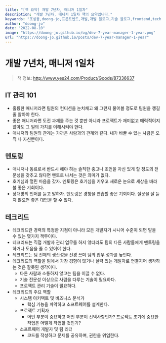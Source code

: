 ```yaml
---
title: "[책 요약] 개발 7년차, 매니저 1일차"
description: "개발 7년차, 매니저 1일차 책의 요약입니다."
keywords: "조성동,doong-jo,프론트엔드,개발,개발 블로그,기술 블로그,frontend,tech,blog,developer,manager"
author: "doong-jo"
date: "2022-08-10"
image: "https://doong-jo.github.io/og/dev-7-year-manager-1-year.png"
url: "https://doong-jo.github.io/posts/dev-7-year-manager-1-year"
---
```


# 개발 7년차, 매니저 1일차

> 책 정보: http://www.yes24.com/Product/Goods/87336637

## IT 관리 101

- 훌륭한 매니저라면 팀원의 컨디션을 눈치채고 왜 그런지 물어볼 정도로 팀원을 챙길 줄 알아야 한다.
- 좋은 매니저라면 도전 과제를 주는 것 뿐만 아니라 프로젝트가 재미없고 매력적이지 않아도 그 일의 가치를 이해시켜야 한다.
- 매니저와 팀원의 관계는 가까운 사람과의 관계와 같다. 내가 바꿀 수 있는 사람은 오직 나 자신뿐이다.

## 멘토링

- 매니저나 동료로서 반드시 해야 하는 솔직한 충고나 조언을 자신 있게 할 정도의 전문성을 갖추고 않다면 멘토로 나서는 것은 의미가 없다.
- 호기심과 열린 마음을 갖자. 멘토링은 호기심을 키우고 새로운 눈으로 세상을 바라볼 좋은 기회이다.
- 상대방의 언어를 듣고 말하자. 멘토링은 경청을 연습할 좋은 기회이다. 질문을 잘 듣지 않으면 좋은 대답을 할 수 없다.

## 테크리드

- 테크리드란 경력의 특정한 지점이 아니라 모든 개발자가 시니어 수준이 되면 맡을 수 있는 몇가지 책무이다.
- 테크리드는 직접 개발자 관리 업무를 하지 않더라도 팀의 다른 사람들에게 멘토링을 하거나 도움을 줄 수 있어야 한다.
- 테크리드는 팀 전체의 생산성을 신경 쓰며 팀의 업무 성과를 높인다.
- 테크리드의 역할을 팀에서 가장 경험이 많거나 실력 있는 개발자로 연결지어 생각하는 것은 잘못된 생각이다.
  - 다른 사람과 소통하지 않고는 팀을 이끌 수 없다.
  - 기술 전문성 이상으로 사람을 다루는 기술이 필요하다.
  - 프로젝트 관리 기술이 필요하다.
- 테크리드의 주요 역할
  - 시스템 아키텍트 및 비즈니스 분석가
    - 핵심 기능을 파악하고 소프트웨어를 설계한다.
  - 프로젝트 기획자
    - 어떤 부분이 중요하고 어떤 부분이 선택사항인가? 프로젝트 초기에 중요한 작업은 어떻게 작업할 것인가?
  - 소프트웨어 개발자 및 팀 리더
    - 코드를 작성하고 문제를 공유하며, 권한을 위임한다.
